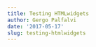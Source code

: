 ```yaml
---
title: Testing HTMLwidgets
author: Gergo Palfalvi
date: '2017-05-17'
slug: testing-htmlwidgets
---
```


